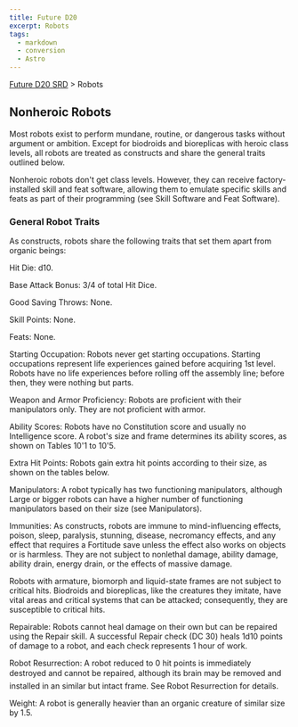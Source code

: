 ```yaml
---
title: Future D20
excerpt: Robots
tags:
  - markdown
  - conversion
  - Astro
---
```






[Future D20 SRD]( / ) > Robots




## Nonheroic Robots


Most robots exist to perform mundane, routine, or dangerous tasks without argument or ambition. Except for biodroids and bioreplicas with heroic class levels, all robots are treated as constructs and share the general traits outlined below.


Nonheroic robots don't get class levels. However, they can receive factory-installed skill and feat software, allowing them to emulate specific skills and feats as part of their programming (see Skill Software and Feat Software).


### General Robot Traits


As constructs, robots share the following traits that set them apart from organic beings:


Hit Die: d10.


Base Attack Bonus: 3/4 of total Hit Dice.


Good Saving Throws: None.


Skill Points: None.


Feats: None.


Starting Occupation: Robots never get starting occupations. Starting occupations represent life experiences gained before acquiring 1st level. Robots have no
life experiences before rolling off the assembly line; before then, they were nothing but parts.


Weapon and Armor Proficiency: Robots are proficient with their manipulators only. They are not proficient with armor.


Ability Scores: Robots have no Constitution score and usually no Intelligence score. A robot's size and frame determines its ability scores, as shown on Tables 10'1 to 10'5.


Extra Hit Points: Robots gain extra hit points according to their size, as shown on the tables below.


Manipulators: A robot typically has two functioning manipulators, although Large or bigger robots can have a higher number of functioning manipulators based on their size (see Manipulators).


Immunities: As constructs, robots are immune to mind-influencing effects, poison, sleep, paralysis, stunning, disease, necromancy effects, and any effect that requires a Fortitude save unless the effect also works on objects or is harmless. They are not subject to nonlethal damage, ability damage, ability drain, energy drain, or the effects of massive damage.


Robots with armature, biomorph and liquid-state frames are not subject to critical hits. Biodroids and bioreplicas, like the creatures they imitate, have vital areas and critical systems that can be attacked; consequently, they are susceptible to critical hits.


Repairable: Robots cannot heal damage on their own but can be repaired using the Repair skill. A successful Repair check (DC 30) heals 1d10 points of damage to a robot, and each check represents 1 hour of work.


Robot Resurrection: A robot reduced to 0 hit points is immediately destroyed and cannot be repaired, although its brain may be removed and installed in an similar but intact frame. See Robot Resurrection for details.


Weight: A robot is generally heavier than an organic creature of similar size by 1.5.




